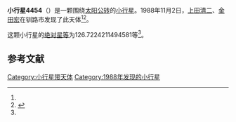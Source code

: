{{Infobox planet
| bgcolour = #FFFFC0
| name = 4454 Kumiko
| symbol = 
| image = 
| caption = 
| discovery = yes
| discovery_ref = 
| discoverer = [[上田清二|上田清二]]、[[金田宏|金田宏]]
| discovery_site = [[钏路市|钏路市]] 
| discovered = 1988年11月2日
| designations = yes
| mp_name = 
| named_after = 
| alt_names = 1988 VW/ 1976 SP6 / 1982 ST11
| mp_category = [[主带小行星|主带小行星]]
| orbit_ref = <ref name="a">[http://ssd.jpl.nasa.gov/sbdb.cgi?sstr=4454 4454 Kumiko] {{Wayback|url=http://ssd.jpl.nasa.gov/sbdb.cgi?sstr=4454 |date=20201124005331 }}，小行星數據庫瀏覽器（JPL Small-Body Database Browser）－[[美国国家航空航天局|美国国家航空航天局]]喷气推进实验室</ref>
| epoch = 2456400.5 (2013年4月18日更新)
| aphelion = {{convert|3.503346093716301|AU|km|3|abbr=on|lk=out}}
| perihelion = {{convert|2.880139668243245|AU|km|3|abbr=on}}
| semimajor = {{convert|3.191742880979773|AU|km|3|abbr=on}}
| eccentricity = 0.097627918
| period = 2082.765017 [[日|日]]<br />5.7[[儒略年|儒略年]]
| avg_speed = 
| inclination = .7077224952823366
| asc_node = 277.1301105694297
| mean_anomaly = 
| arg_peri = 126.7224211494581
| satellites = 
| physical_characteristics = yes
| dimensions = 
| mass = 
| density = 
| surface_grav = 
| escape_velocity = 
| sidereal_day = 
| axial_tilt = 
| pole_ecliptic_lat = 
| pole_ecliptic_lon = 
| albedo = 
| temperatures= 
| temp_name1 = 
| mean_temp_1 = 
| max_temp_1 = 
| temp_name2 = 
| max_temp_2 = 
| spectral_type = 
| abs_magnitude = 126.7224211494581
}}

'''小行星4454'''（{{lang-en|4454 Kumiko}}）是一颗围绕[[太阳|太阳]][[公转|公转]]的[[小行星|小行星]]。1988年11月2日，[[上田清二|上田清二]]、[[金田宏|金田宏]]在钏路市发现了此天体<ref name="a" /><ref>{{cite news|title=小行星列表|url=http://cfa-www.harvard.edu/iau/lists/NumberedMPs.txt|accessdate=2013-07-08|newspaper=哈佛大学|archive-date=2008-05-17|archive-url=https://web.archive.org/web/20080517010638/http://cfa-www.harvard.edu/iau/lists/NumberedMPs.txt|dead-url=no}}</ref>。

这颗小行星的[[绝对星等|绝对星等]]为126.7224211494581等<ref name="a" />。

==参考文献==
{{reflist}}
{{Minor Planet Number|[[小行星4453|小行星4453]]|[[小行星4455|小行星4455]]}}

{{小天体}}

[[Category:小行星带天体|Category:小行星带天体]]
[[Category:1988年发现的小行星|Category:1988年发现的小行星]]

{{asteroid-stub}}